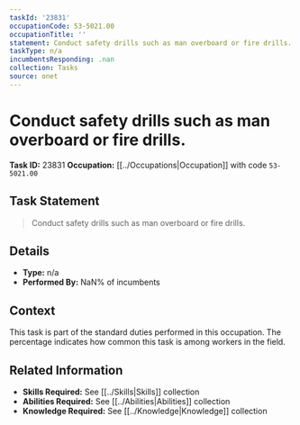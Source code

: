 ```yaml
---
taskId: '23831'
occupationCode: 53-5021.00
occupationTitle: ''
statement: Conduct safety drills such as man overboard or fire drills.
taskType: n/a
incumbentsResponding: .nan
collection: Tasks
source: onet
---
```

# Conduct safety drills such as man overboard or fire drills.

**Task ID:** 23831
**Occupation:** [[../Occupations|Occupation]] with code `53-5021.00`

## Task Statement

> Conduct safety drills such as man overboard or fire drills.

## Details

- **Type:** n/a
- **Performed By:** NaN% of incumbents

## Context

This task is part of the standard duties performed in this occupation. The percentage indicates how common this task is among workers in the field.

## Related Information

- **Skills Required:** See [[../Skills|Skills]] collection
- **Abilities Required:** See [[../Abilities|Abilities]] collection
- **Knowledge Required:** See [[../Knowledge|Knowledge]] collection
